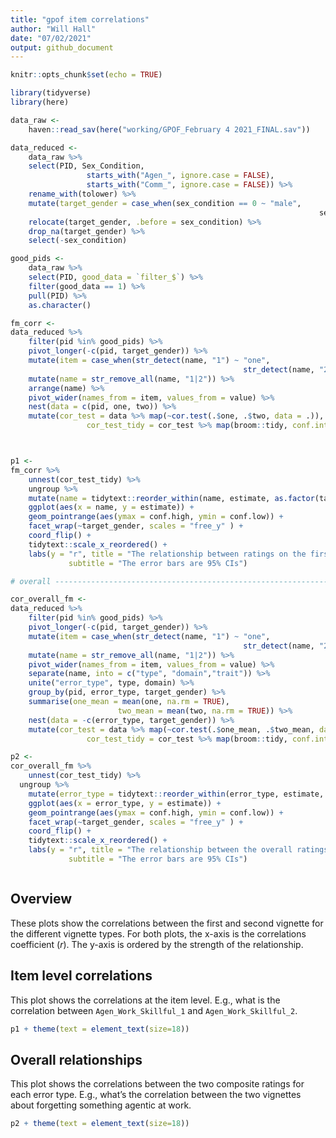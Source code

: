 ```yaml
---
title: "gpof item correlations"
author: "Will Hall"
date: "07/02/2021"
output: github_document
---
```


```r
knitr::opts_chunk$set(echo = TRUE)
```


```r
library(tidyverse)
library(here)

data_raw <- 
	haven::read_sav(here("working/GPOF_February 4 2021_FINAL.sav"))

data_reduced <- 
	data_raw %>% 
	select(PID, Sex_Condition, 
				 starts_with("Agen_", ignore.case = FALSE), 
				 starts_with("Comm_", ignore.case = FALSE)) %>% 
	rename_with(tolower) %>% 
	mutate(target_gender = case_when(sex_condition == 0 ~ "male", 
																	 sex_condition == 1 ~ "female")) %>% 
	relocate(target_gender, .before = sex_condition) %>% 
	drop_na(target_gender) %>% 
	select(-sex_condition)

good_pids <- 
	data_raw %>% 
	select(PID, good_data = `filter_$`) %>% 
	filter(good_data == 1) %>% 
	pull(PID) %>% 
	as.character()

fm_corr <- 
data_reduced %>% 
	filter(pid %in% good_pids) %>% 
	pivot_longer(-c(pid, target_gender)) %>% 
	mutate(item = case_when(str_detect(name, "1") ~ "one", 
													str_detect(name, "2") ~ "two")) %>% 
	mutate(name = str_remove_all(name, "1|2")) %>% 
	arrange(name) %>% 
	pivot_wider(names_from = item, values_from = value) %>% 
	nest(data = c(pid, one, two)) %>% 
	mutate(cor_test = data %>% map(~cor.test(.$one, .$two, data = .)), 
				 cor_test_tidy = cor_test %>% map(broom::tidy, conf.int = TRUE))



p1 <- 
fm_corr %>% 
	unnest(cor_test_tidy) %>% 
	ungroup %>% 
	mutate(name = tidytext::reorder_within(name, estimate, as.factor(target_gender))) %>% 
	ggplot(aes(x = name, y = estimate)) + 
	geom_pointrange(aes(ymax = conf.high, ymin = conf.low)) + 
	facet_wrap(~target_gender, scales = "free_y" ) +
	coord_flip() + 
	tidytext::scale_x_reordered() +
	labs(y = "r", title = "The relationship between ratings on the first and second vignette.",
			 subtitle = "The error bars are 95% CIs")

# overall -----------------------------------------------------------------

cor_overall_fm <- 
data_reduced %>% 
	filter(pid %in% good_pids) %>% 
	pivot_longer(-c(pid, target_gender)) %>% 
	mutate(item = case_when(str_detect(name, "1") ~ "one", 
													str_detect(name, "2") ~ "two")) %>% 
	mutate(name = str_remove_all(name, "1|2")) %>% 
	pivot_wider(names_from = item, values_from = value) %>% 
	separate(name, into = c("type", "domain","trait")) %>% 
	unite("error_type", type, domain) %>% 
	group_by(pid, error_type, target_gender) %>% 
	summarise(one_mean = mean(one, na.rm = TRUE), 
						two_mean = mean(two, na.rm = TRUE)) %>% 
	nest(data = -c(error_type, target_gender)) %>% 
	mutate(cor_test = data %>% map(~cor.test(.$one_mean, .$two_mean, data = .)), 
				 cor_test_tidy = cor_test %>% map(broom::tidy, conf.int = TRUE))

p2 <- 
cor_overall_fm %>% 
	unnest(cor_test_tidy) %>% 
  ungroup %>% 
	mutate(error_type = tidytext::reorder_within(error_type, estimate, as.factor(target_gender))) %>% 
	ggplot(aes(x = error_type, y = estimate)) + 
	geom_pointrange(aes(ymax = conf.high, ymin = conf.low)) + 
	facet_wrap(~target_gender, scales = "free_y" ) +
	coord_flip() + 
	tidytext::scale_x_reordered() + 
	labs(y = "r", title = "The relationship between the overall ratings on the first and second vignette.",
			 subtitle = "The error bars are 95% CIs")



```
## Overview

These plots show the correlations between the first and second vignette for the different vignette types. For both plots, the x-axis is the correlations coefficient (*r*). The y-axis is ordered by the strength of the relationship. 

## Item level correlations

This plot shows the correlations at the item level. E.g., what is the correlation between `Agen_Work_Skillful_1` and `Agen_Work_Skillful_2`. 

```r
p1 + theme(text = element_text(size=18))
```

## Overall relationships

This plot shows the correlations between the two composite ratings for each error type. E.g., what's the correlation between the two vignettes about forgetting something agentic at work.

```r
p2 + theme(text = element_text(size=18))
```

